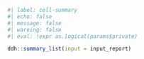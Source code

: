 ```r
#| label: cell-summary
#| echo: false
#| message: false
#| warning: false
#| eval: !expr as.logical(params$private)

ddh::summary_list(input = input_report)
```